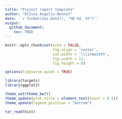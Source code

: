 ```yaml
---
title: "Project report template"
author: "Olivia Angelin-Bonnet"
date: '`r format(Sys.Date(), "%B %d, %Y")`'
output: 
  github_document:
    toc: TRUE
---
```


```r
knitr::opts_chunk$set(echo = FALSE,
                      fig.align = 'center',
                      out.width = '\\linewidth',
                      fig.width = 12,
                      fig.height = 8)

options(tidyverse.quiet = TRUE)

library(targets)
library(ggplot2)
```

```r
theme_set(theme_bw())
theme_update(plot.title = element_text(hjust = 0.5))
theme_update(legend.position = "bottom")
```

```r
tar_read(hist)
```


